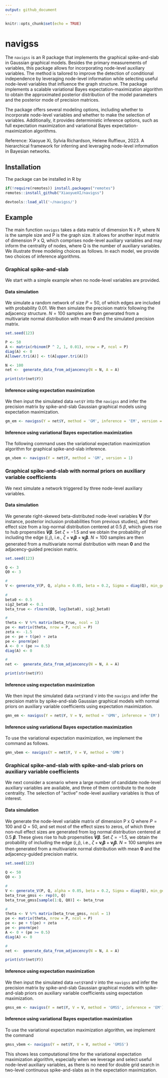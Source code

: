 ```yaml
---
output: github_document
---
```


```r
knitr::opts_chunk$set(echo = TRUE)
```


# navigss

The `navigss` is an R package that implements the graphical spike-and-slab in Gaussian graphical models. Besides the primary measurements of variables, this package allows for incorporating node-level auxiliary variables. The method is tailored to improve the detection of conditional independence by leveraging node-level information while selecting useful node-level variables that influence the graph structure. The package implements a scalable variational Bayes expectation-maximization algorithm to obtain the approximated posterior distribution of the model parameters and the posterior mode of precision matrices.

The package offers several modeling options, including whether to incorporate node-level variables and whether to make the selection of variables. Additionally, it provides deterministic inference options, such as full expectation maximization and variational Bayes expectation-maximization algorithms.

Reference: Xiaoyue Xi, Sylvia Richardson, Helene Ruffieux, 2023. A hierarchical framework for inferring and leveraging node-level information in Bayesian networks. 
  

## Installation
The package can be installed in R by
```r
if(!require(remotes)) install.packages("remotes")
remotes::install_github("XiaoyueXI/navigss")
```


```r
devtools::load_all('~/navigss/')
```

## Example
The main function ``navigss`` takes a data matrix of dimension N x P, where N is the sample size and P is the graph size. It allows for another input matrix of dimension P x Q, which comprises node-level auxiliary variables and may inform the centrality of nodes, where Q is the number of auxiliary variables. We illustrate three modeling choices as follows. In each model, we provide two choices of inference algorithms.


### Graphical spike-and-slab
We start with a simple example when no node-level variables are provided. 

#### Data simulation
We simulate a random network of size $P = 50$, of which edges are included with probability 0.01. We then simulate the precision matrix following the adjacency structure. $N = 100$ samples are then generated from a multivariate normal distribution with mean **0** and the simulated precision matrix.

```r
set.seed(123)

P <- 50
A <- matrix(rbinom(P ^ 2, 1, 0.01), nrow = P, ncol = P)
diag(A) <- 0
A[lower.tri(A)] <- t(A[upper.tri(A)])

N <- 100
net <-  generate_data_from_adjancency(N = N, A = A)

print(str(net$Y))
```

#### Inference using expectation maximization

We then input the simulated data ``net$Y`` into the ``navigss`` and infer the precision matrix by spike-and-slab Gaussian graphical models using expectation maximization. 
```r
gm_em <- navigss(Y = net$Y, method = 'GM', inference = 'EM', version = 1)
```


#### Inference using variational Bayes expectation maximization
The following command uses the variational expectation maximization algorithm for graphical spike-and-slab inference. 
```r
gm_vbem <- navigss(Y = net$Y, method = 'GM', version = 1)
```



### Graphical spike-and-slab with normal priors on auxiliary variable coefficients

We next simulate a network triggered by three node-level auxiliary variables.

#### Data simulation
We generate right-skewed beta-distributed node-level variables **V** (for instance, posterior inclusion probabilities from previous studies), and their effect size from a log-normal distribution centered at 0.5 $\beta$, which gives rise to hub propensities **$V\beta$**. Set $\zeta=-1.5$ and we obtain the probability of including the edge $(i,j)$, i.e., $\zeta + \bm{v_{i} \beta} + \bm{v_{j} \beta}$. $N = 100$ samples are then generated from a multivariate normal distribution with mean **0** and the adjacency-guided precision matrix.

```r
set.seed(123)

Q <- 3
Q0 <- 3

#
V <- generate_V(P, Q, alpha = 0.05, beta = 0.2, Sigma = diag(Q), min_gene = 5) 
 
#
beta0 <- 0.5
sig2_beta0 <- 0.1
beta_true <- rlnorm(Q0, log(beta0), sig2_beta0)

#
theta <- V %*% matrix(beta_true, ncol = 1)
pe <- matrix(theta, nrow = P, ncol = P)
zeta <- -1.5
pe <- pe + t(pe) + zeta
pe <- pnorm(pe)
A <- 0 + (pe >= 0.5)
diag(A) <- 0

#
net <-  generate_data_from_adjancency(N = N, A = A)

print(str(net$Y))
```

#### Inference using expectation maximization

We then input the simulated data ``net$Y``and ``V`` into the ``navigss`` and infer the precision matrix by spike-and-slab Gaussian graphical models with normal priors on auxiliary variable coefficients using expectation maximization. 
```r
gmn_em <- navigss(Y = net$Y, V = V, method = 'GMN', inference = 'EM')
```


#### Inference using variational Bayes expectation maximization
To use the variational expectation maximization, we implement the command as follows.
```r
gmn_vbem <- navigss(Y = net$Y, V = V, method = 'GMN')
```



### Graphical spike-and-slab with spike-and-slab priors on auxiliary variable coefficients

We next consider a scenario where a large number of candidate node-level auxiliary variables are available, and three of them contribute to the node centrality. The selection of "active" node-level auxiliary variables is thus of interest.

#### Data simulation
We generate the node-level variable matrix of dimension P x Q where $P = 100$ and $Q = 50$, and set most of the effect sizes to zeros, of which three non-null effect sizes are generated  from log normal distribution centered at 0.5 **$\beta$**.
These gives rise to hub propensities **$V\beta$**. Set $\zeta=-1.5$, we obtain the probability of including the edge $(i,j)$, i.e., $\zeta + \bm{v_{i} \beta} + \bm{v_{j} \beta}$. $N = 100$ samples are then generated from a multivariate normal distribution with mean **0** and the adjacency-guided precision matrix.

```r
set.seed(123)

Q <- 50 
Q0 <- 3

#
V <- generate_V(P, Q, alpha = 0.05, beta = 0.2, Sigma = diag(Q), min_gene = 5) 
beta_true_gmss <- rep(0, Q)
beta_true_gmss[sample(1:Q, Q0)] <- beta_true

#
theta <- V %*% matrix(beta_true_gmss, ncol = 1)
pe <- matrix(theta, nrow = P, ncol = P)
pe <- pe + t(pe) + zeta
pe <- pnorm(pe)
A <- 0 + (pe >= 0.5)
diag(A) <- 0

#
net <-  generate_data_from_adjancency(N = N, A = A)

print(str(net$Y))
```

#### Inference using expectation maximization

We then input the simulated data ``net$Y``and ``V`` into the ``navigss`` and infer the precision matrix by spike-and-slab Gaussian graphical models with spike-and-slab priors on auxiliary variable coefficients using expectation maximization. 
```r
gmss_em <- navigss(Y = net$Y, V = V, method = 'GMSS', inference = 'EM')
```


#### Inference using variational Bayes expectation maximization
To use the variational expectation maximization algorithm, we implement the command
```r
gmss_vbem <- navigss(Y = net$Y, V = V, method = 'GMSS')
```


This shows less computational time for the variational expectation maximization algorithm, especially when we leverage and select useful node-level auxiliary variables, as there is no need for double grid search in two-level continuous spike-and-slabs as in the expectation maximization.
